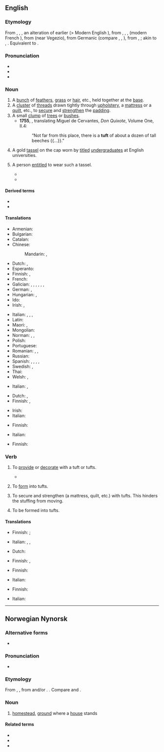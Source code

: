 {{also|Tuft}}
==English==

===Etymology===
From {{inh|en|enm|tuft}}, {{m|enm|toft}}, {{m|enm|tofte}}, an alteration of earlier {{m|enm|*tuffe}} (> Modern English {{l|en|tuff}}), from {{der|en|fro|touffe}}, {{m|fro|tuffe}}, {{m|fro|toffe}}, {{m|fro|tofe||tuft}} (modern French {{m|fr|touffe}}), from {{der|en|LL.|tufa||helmet crest}} (near Vegezio), from Germanic (compare {{cog|ang|þūf||tuft}}, {{cog|non|þúfa||mound}}, {{cog|sv|tuva||tussock; grassy hillock}}), from {{der|en|gem-pro|*þūbǭ||tube}}, {{m|gem-pro|*þūbaz}}; akin to {{cog|la|tūber||hump, swelling}}, {{cog|grc|τῡ́φη||cattail (used to stuff beds)}}. Equivalent to {{m|en|tuff}}.

===Pronunciation===
* {{IPA|en|/tʌft/}}
* {{audio|en|LL-Q1860 (eng)-Vealhurl-tuft.wav |Audio (UK)}}
* {{rhymes|en|ʌft|s=1}}

===Noun===
{{en-noun}}

# A [[bunch]] of [[feather]]s, [[grass]] or [[hair]], etc., held together at the [[base]].
# A [[cluster]] of [[thread]]s drawn tightly through [[upholstery]], a [[mattress]] or a [[quilt]], etc., to [[secure]] and [[strengthen]] the [[padding]].
# A small [[clump]] of [[tree]]s or [[bush]]es.
#*'''1755''', {{w|Tobias Smollett}}, translating Miguel de Cervantes, ''Don Quixote'', Volume One, II.4:
#*:“Not far from this place, there is a '''tuft''' of about a dozen of tall beeches {{...}}.”
# {{lb|en|historical}} A gold [[tassel]] on the cap worn by [[titled]] [[undergraduate]]s at English universities.
# {{lb|en|historical}} A person [[entitle]]d to wear such a tassel.
#* {{RQ:Thackeray Pendennis||passage=A college tutor, or a nobleman’s toady, who appears one fine day as my right reverend lord, in a silk apron and a shovel-hat, and assumes benedictory airs over me, is still the same man we remember at Oxbridge, when he was truckling to the '''tufts''', and bullying the poor undergraduates in the lecture-room.|62}}
#* {{RQ:Hughes Tom Brown at Oxford|passage=Several young '''tufts''', and others of the faster men.}}

====Derived terms====
* {{l|en|tufthunting}}
* {{l|en|tufthunter}}

====Translations====
{{trans-top|bunch}}
* Armenian: {{t-needed|hy}}
* Bulgarian: {{t+|bg|кичур|m}}
* Catalan: {{t+|ca|floc|m}}
* Chinese:
*: Mandarin: {{t+|cmn|綹|sc=Hani}}, {{t+|cmn|绺|tr=liǔ|sc=Hani}}
* Dutch: {{t+|nl|pluk|m}}, {{t+|nl|bundel|m}}
* Esperanto: {{t+|eo|tufo}}
* Finnish: {{t+|fi|töyhtö}}, {{t+|fi|tupsu}}
* French: {{t+|fr|touffe|f}}
* Galician: {{t|gl|guedello|m}}, {{t|gl|guecho|m}}, {{t|gl|caramiñola|f}}, {{t+|gl|feixe|m}}, {{t|gl|gavela|f}}, {{t|gl|mostea|f}}, {{t|gl|topete|m}}
* German: {{t+|de|Büschel|n}}, {{t+|de|Tuff|m}}
* Hungarian: {{t+|hu|fürt}} {{qualifier|hair}}, {{t+|hu|csomó}} {{qualifier|grass}}
* Ido: {{t+|io|tufo}}
* Irish: {{t|ga|dual|m}}, {{t|ga|dlaoi|f}}
{{trans-mid}}
* Italian: {{t+|it|cespo|m}}, {{t+|it|ciuffo|m}}, {{t+|it|ciocca}}, {{t+|it|zolla|f}}
* Latin: {{t|la|torulus|n}}
* Maori: {{t|mi|pūrekireki|alt=pūrekireki}} {{qualifier|referring to sedge or reeds in a swamp}}, {{t|mi|puia}}
* Mongolian: {{t+|mn|туг|sc=Cyrl}}
* Norman: {{t|nrf|toupet|m}}, {{t|nrf|tun|m}}, {{t|nrf|tus|m}}
* Polish: {{t+|pl|kępka|f}}
* Portuguese: {{t+|pt|tufo|m}}
* Romanian: {{t+|ro|smoc|n}}, {{t+|ro|floc}}, {{t+|ro|șuviță|f}}
* Russian: {{qualifier|feathers, grass, hair}} {{t+|ru|пучо́к|m}}
* Spanish: {{t+|es|mechón|m}} {{qualifier|hair}}, {{t+|es|penacho|m}} {{qualifier|feathers}}, {{t+|es|manojo|m}} {{qualifier|grass}}, {{t+|es|haz}} {{qualifier|twigs}}, {{t+|es|champa|f}}
* Swedish: {{t+|sv|tova|c}} {{qualifier|hair}}, {{t+|sv|tuva|c}} {{qualifier|grass}}
* Thai: {{t-needed|th}}
* Welsh: {{t|cy|cudyn|m}}, {{t|cy|twffyn|m}}
{{trans-bottom}}

{{trans-top|cluster of threads}}
* Italian: {{t+|it|fiocco}}, {{t+|it|rappa}}
{{trans-mid}}
{{trans-bottom}}

{{trans-top|clump of trees}}
* Dutch: {{t+|nl|bosje|n}}, {{t+|nl|bomengroep|m}}
* Finnish: {{t+|fi|puska}}, {{t|fi|pusikko}}
{{trans-mid}}
* Irish: {{t|ga|tom|m}}
* Italian: {{t|it|macchia d'alberi}}
{{trans-bottom}}

{{trans-top|gold tassel}}
* Finnish: {{t|fi|([[kultainen]]) [[tupsu]]}}
{{trans-mid}}
* Italian: {{t|it|nappina dorata}}
{{trans-bottom}}

{{trans-top|person wearing the tassel}}
* Finnish: {{t|fi|tupsulakki}}
{{trans-mid}}
{{trans-bottom}}

===Verb===
{{en-verb}}

# {{lb|en|transitive}} To [[provide]] or [[decorate]] with a tuft or tufts.
#* {{RQ:Thomson Winter|passage=His '''tufted''' cottage rising through the snow}}
# {{lb|en|transitive}} To [[form]] into tufts.
# {{lb|en|transitive}} To secure and strengthen (a mattress, quilt, etc.) with tufts. This hinders the stuffing from moving.
# {{lb|en|intransitive}} To be formed into tufts.

====Translations====
{{trans-top|provide or decorate with tufts}}
* Finnish: {{t|fi|nukittaa}} {{qualifier|decorate}}; {{t|fi|tuftata}} {{qualifier|strengthen}}
{{trans-mid}}
* Italian: {{t|it|infiocchettare}}, {{t|it|ornare di ciuffi}}, {{t|it|impennacchiare}}
{{trans-bottom}}

{{trans-top|form into tufts}}
* Dutch: {{t+|nl|bundelen}}
{{trans-mid}}
* Finnish: {{t|fi|nukittaa}}, {{t|fi|tuftata}}
{{trans-bottom}}

{{trans-top|secure with tufts}}
* Finnish: {{t|fi|tuftata}}
{{trans-mid}}
* Italian: {{t|it|trapuntare}}
{{trans-bottom}}

{{trans-top|be formed into tufts}}
* Finnish: {{t|fi|takkuuntua}}
{{trans-mid}}
* Italian: {{t|it|a forma di ciuffo}}
{{trans-bottom}}

----

==Norwegian Nynorsk==

===Alternative forms===
* {{alter|nn|tyft}}

===Pronunciation===
* {{IPA|nn|/²tʊft/}}

===Etymology===
From {{inh|nn|non|tupt}}, {{m|non|topt}}, from {{der|nn|gem-pro|*tumþiz}} and/or {{m|gem-pro|*tumftō}}. {{doublet|nn|tomt}}. Compare {{cog|fo|toft}} and {{cog|is|tóft}}.

===Noun===
{{nn-noun-f1}}

# [[homestead]], [[ground]] where a [[house]] stands
#: {{ux|nn|… der han sjølv heve '''Tufterna''' gravet<br />og set sjølv sine Hus uppaa deim.|… where he has dug the '''ground'''<br />and sets his houses upon them.}}

====Related terms====
* {{l|nn|lastetuft}}
* {{l|nn|tufte}}
* {{l|nn|tuftekall}}